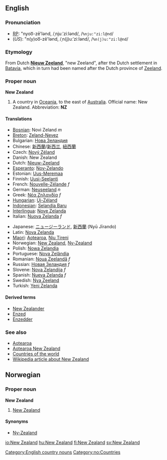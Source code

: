 ==English==
===Pronunciation===
*[[RP]]: "nyoo͞-zē'lənd, /ˌnjuːˈziːlənd/, /<tt>%nju:"zi:l@nd</tt>/
*(''US''): "n(y)oo͞-zē'lənd, /ˌn(j)uːˈziːlənd/, /<tt>%n(j)u:"zi:l@nd</tt>/

===Etymology===
From Dutch '''[[Nieuw Zeeland]]''', "new Zeeland", after the Dutch settlement in [[Batavia]], which in turn had been named after the Dutch province of [[Zeeland]].

===Proper noun===
'''New Zealand'''

#A country in [[Oceania]], to the east of [[Australia]]. Official name: New Zealand.  Abbreviation: '''NZ'''

====Translations====
{{top}}
*[[Bosnian]]: Novi Zeland ''m''
*[[Breton]]: [[Zeland-Nevez]]
*Bulgarian: [[Нова Зеландия]]
*Chinese: [[新西蘭]]/[[新西兰]], [[紐西蘭]]
*Czech: [[Nový Zéland]]
*Danish: New Zealand
*Dutch: [[Nieuw-Zeeland]]
*[[Esperanto]]: [[Nov-Zelando]]
*Estonian: [[Uus-Meremaa]]
*Finnish: [[Uusi-Seelanti]]
*French: [[Nouvelle-Zélande]] ''f''
*German: [[Neuseeland]] ''n''
*Greek: [[Νέα Ζηλανδία]] ''f''
*[[Hungarian]]: [[Új-Zéland]]
*[[Indonesian]]: [[Selandia Baru]]
*[[Interlingua]]: [[Nove Zelanda]]
*Italian: [[Nuova Zelanda]] ''f''
{{mid}}
*Japanese: [[ニュージーランド]], [[新西蘭]] (Nyū Jīrando)
*Latin:  [[Nova Zelanda]]
*[[Maori]]: [[Aotearoa]], [[Niu Tireni]]
*Norwegian: [[#Norwegian|New Zealand]], [[Ny-Zealand]]
*Polish: [[Nowa Zelandia]]
*Portuguese: [[Nova Zelândia]]
*Romanian: [[Noua Zeelandă]] ''f''
*Russian: [[Новая Зеландия]] ''f''
*Slovene: [[Nova Zelandija]] ''f''
*Spanish: [[Nueva Zelanda]] ''f''
*Swedish: [[Nya Zeeland]]
*Turkish: [[Yeni Zelanda]]
{{bottom}}

====Derived terms====
*[[New Zealander]]
*[[Enzed]]
*[[Enzedder]]

===See also===
*[[Aotearoa]]
*[[Aotearoa New Zealand]]
*[[Countries of the world]]
*[[w:New Zealand|Wikipedia article about New Zealand]]
[[Category:English country nouns]]

==Norwegian==
===Proper noun===
[[Category:no:Countries]]
'''New Zealand'''
#[[#English|New Zealand]]
====Synonyms====
*[[Ny-Zealand]]

[[io:New Zealand]]
[[hu:New Zealand]]
[[fi:New Zealand]]
[[sv:New Zealand]]